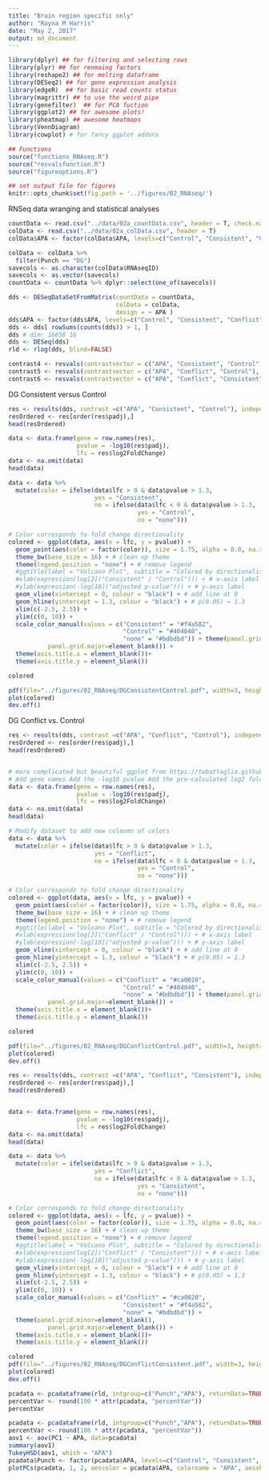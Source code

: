 ```yaml
---
title: "Brain region specific only"
author: "Rayna M Harris"
date: "May 2, 2017"
output: md_document
---
```

```r
library(dplyr) ## for filtering and selecting rows
library(plyr) ## for renmaing factors
library(reshape2) ## for melting dataframe
library(DESeq2) ## for gene expression analysis
library(edgeR)  ## for basic read counts status
library(magrittr) ## to use the weird pipe
library(genefilter)  ## for PCA fuction
library(ggplot2) ## for awesome plots!
library(pheatmap) ## awesome heatmaps
library(VennDiagram)
library(cowplot) # for fancy ggplot addons

## Functions
source("functions_RNAseq.R")
source("resvalsfunction.R")
source("figureoptions.R")

## set output file for figures 
knitr::opts_chunk$set(fig.path = '../figures/02_RNAseq/')
```

RNSeq data wranging and statistical analyses

```r
countData <- read.csv("../data/02a_countData.csv", header = T, check.names = F, row.names = 1)
colData <- read.csv("../data/02a_colData.csv", header = T)
colData$APA <- factor(colData$APA, levels=c("Control", "Consistent", "Conflict"))

colData <- colData %>% 
  filter(Punch == "DG") 
savecols <- as.character(colData$RNAseqID) 
savecols <- as.vector(savecols) 
countData <- countData %>% dplyr::select(one_of(savecols)) 

dds <- DESeqDataSetFromMatrix(countData = countData,
                              colData = colData,
                              design = ~ APA )
dds$APA <- factor(dds$APA, levels=c("Control", "Consistent", "Conflict"))
dds <- dds[ rowSums(counts(dds)) > 1, ] 
dds # dim: 16658 16  
dds <- DESeq(dds)
rld <- rlog(dds, blind=FALSE)

contrast4 <- resvals(contrastvector = c("APA", "Consistent", "Control"), mypval = 0.05) #101 or 105 106
contrast5 <- resvals(contrastvector = c("APA", "Conflict", "Control"), mypval = 0.05) #39 # or 34 or 49
contrast6 <- resvals(contrastvector = c("APA", "Conflict", "Consistent"), mypval = 0.05) # 0 

```

DG Consistent versus Control

```r
res <- results(dds, contrast =c("APA", "Consistent", "Control"), independentFiltering = F)
resOrdered <- res[order(res$padj),]
head(resOrdered)

data <- data.frame(gene = row.names(res),
                   pvalue = -log10(res$padj), 
                   lfc = res$log2FoldChange)
data <- na.omit(data)
head(data)

data <- data %>%
  mutate(color = ifelse(data$lfc > 0 & data$pvalue > 1.3, 
                        yes = "Consistent", 
                        no = ifelse(data$lfc < 0 & data$pvalue > 1.3, 
                                    yes = "Control", 
                                    no = "none")))

# Color corresponds to fold change directionality
colored <- ggplot(data, aes(x = lfc, y = pvalue)) + 
  geom_point(aes(color = factor(color)), size = 1.75, alpha = 0.8, na.rm = T) + # add gene points
  theme_bw(base_size = 16) + # clean up theme
  theme(legend.position = "none") + # remove legend 
  #ggtitle(label = "Volcano Plot", subtitle = "Colored by directionality") +  # add title
  #xlab(expression(log[2]("Consistent" / "Control"))) + # x-axis label
  #ylab(expression(-log[10]("adjusted p-value"))) + # y-axis label
  geom_vline(xintercept = 0, colour = "black") + # add line at 0
  geom_hline(yintercept = 1.3, colour = "black") + # p(0.05) = 1.3
  xlim(c(-2.5, 2.5)) +  
  ylim(c(0, 10)) +  
  scale_color_manual(values = c("Consistent" = "#f4a582",
                                "Control" = "#404040", 
                                "none" = "#bdbdbd")) + theme(panel.grid.minor=element_blank(),
           panel.grid.major=element_blank()) + 
  theme(axis.title.x = element_blank())+ 
  theme(axis.title.y = element_blank())

colored

pdf(file="../figures/02_RNAseq/DGConsistentControl.pdf", width=3, height=3)
plot(colored)
dev.off()


```

DG Conflict vs. Control
```r
res <- results(dds, contrast =c("APA", "Conflict", "Control"), independentFiltering = F)
resOrdered <- res[order(res$padj),]
head(resOrdered)


# more complicated but beautiful ggplot from https://twbattaglia.github.io/2016/12/17/volcano-plot/
# Add gene names Add the -log10 pvalue Add the pre-calculated log2 fold change
data <- data.frame(gene = row.names(res),
                   pvalue = -log10(res$padj), 
                   lfc = res$log2FoldChange)
data <- na.omit(data)
head(data)

# Modify dataset to add new coloumn of colors
data <- data %>%
  mutate(color = ifelse(data$lfc > 0 & data$pvalue > 1.3, 
                        yes = "Conflict", 
                        no = ifelse(data$lfc < 0 & data$pvalue > 1.3, 
                                    yes = "Control", 
                                    no = "none")))

# Color corresponds to fold change directionality
colored <- ggplot(data, aes(x = lfc, y = pvalue)) + 
  geom_point(aes(color = factor(color)), size = 1.75, alpha = 0.8, na.rm = T) + # add gene points
  theme_bw(base_size = 16) + # clean up theme
  theme(legend.position = "none") + # remove legend 
  #ggtitle(label = "Volcano Plot", subtitle = "Colored by directionality") +  # add title
  #xlab(expression(log[2]("Conflict" / "Control"))) + # x-axis label
  #ylab(expression(-log[10]("adjusted p-value"))) + # y-axis label
  geom_vline(xintercept = 0, colour = "black") + # add line at 0
  geom_hline(yintercept = 1.3, colour = "black") + # p(0.05) = 1.3
  xlim(c(-2.5, 2.5)) +  
  ylim(c(0, 10)) +    
  scale_color_manual(values = c("Conflict" = "#ca0020", 
                                "Control" = "#404040", 
                                "none" = "#bdbdbd")) + theme(panel.grid.minor=element_blank(),
           panel.grid.major=element_blank()) + 
  theme(axis.title.x = element_blank())+ 
  theme(axis.title.y = element_blank())

colored

pdf(file="../figures/02_RNAseq/DGConflictControl.pdf", width=3, height=3)
plot(colored)
dev.off()

```

```r

res <- results(dds, contrast =c("APA", "Conflict", "Consistent"), independentFiltering = F)
resOrdered <- res[order(res$padj),]
head(resOrdered)


data <- data.frame(gene = row.names(res),
                   pvalue = -log10(res$padj), 
                   lfc = res$log2FoldChange)
data <- na.omit(data)
head(data)

data <- data %>%
  mutate(color = ifelse(data$lfc > 0 & data$pvalue > 1.3, 
                        yes = "Conflict", 
                        no = ifelse(data$lfc < 0 & data$pvalue > 1.3, 
                                    yes = "Consistent", 
                                    no = "none")))

# Color corresponds to fold change directionality
colored <- ggplot(data, aes(x = lfc, y = pvalue)) + 
  geom_point(aes(color = factor(color)), size = 1.75, alpha = 0.8, na.rm = T) + # add gene points
  theme_bw(base_size = 16) + # clean up theme
  theme(legend.position = "none") + # remove legend 
  #ggtitle(label = "Volcano Plot", subtitle = "Colored by directionality") +  # add title
  #xlab(expression(log[2]("Conflict" / "Consistent"))) + # x-axis label
  #ylab(expression(-log[10]("adjusted p-value"))) + # y-axis label
  geom_vline(xintercept = 0, colour = "black") + # add line at 0
  geom_hline(yintercept = 1.3, colour = "black") + # p(0.05) = 1.3
  xlim(c(-2.5, 2.5)) +  
  ylim(c(0, 10)) +  
  scale_color_manual(values = c("Conflict" = "#ca0020", 
                                "Consistent" = "#f4a582", 
                                "none" = "#bdbdbd")) +
  theme(panel.grid.minor=element_blank(),
           panel.grid.major=element_blank()) + 
  theme(axis.title.x = element_blank())+ 
  theme(axis.title.y = element_blank())

colored
pdf(file="../figures/02_RNAseq/DGConflictConsistent.pdf", width=3, height=3)
plot(colored)
dev.off()
```

```r

pcadata <- pcadataframe(rld, intgroup=c("Punch","APA"), returnData=TRUE)
percentVar <- round(100 * attr(pcadata, "percentVar"))
percentVar

pcadata <- pcadataframe(rld, intgroup=c("Punch","APA"), returnData=TRUE)
percentVar <- round(100 * attr(pcadata, "percentVar"))
aov1 <- aov(PC1 ~ APA, data=pcadata)
summary(aov1) 
TukeyHSD(aov1, which = "APA")
pcadata$Punch <- factor(pcadata$APA, levels=c("Control", "Consistent", "Conflict"))
plotPCs(pcadata, 1, 2, aescolor = pcadata$APA, colorname = "APA", aesshape = pcadata$APA, shapename = "APA",  colorvalues = colorvalAPA)


```
